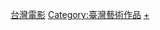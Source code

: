 {{Container category}}
{{Commonscat|Cinema of Taiwan|台灣電影業}}

[[Category:台灣電影|]]
[[Category:臺灣藝術作品|Category:臺灣藝術作品]]
[[Category:亞洲電影作品|+]]